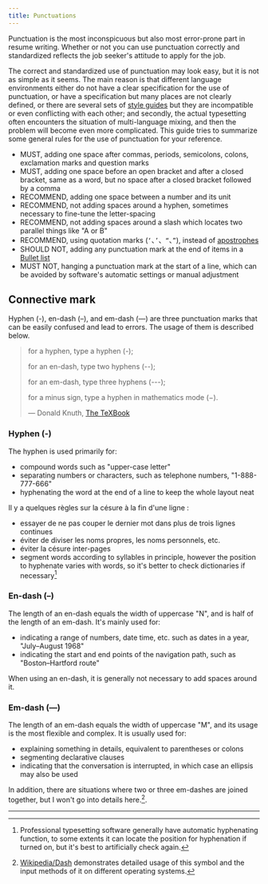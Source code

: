 ```yaml
---
title: Punctuations
---
```


Punctuation is the most inconspicuous but also most error-prone part in resume
writing. Whether or not you can use punctuation correctly and standardized
reflects the job seeker's attitude to apply for the job.

The correct and standardized use of punctuation may look easy, but it is not as
simple as it seems. The main reason is that different language environments
either do not have a clear specification for the use of punctuation, or have a
specification but many places are not clearly defined, or there are several sets
of [style guides](https://en.wikipedia.org/wiki/Style_guide) but they are
incompatible or even conflicting with each other; and secondly, the actual
typesetting often encounters the situation of multi-language mixing, and then
the problem will become even more complicated. This guide tries to summarize
some general rules for the use of punctuation for your reference.

- MUST, adding one space after commas, periods, semicolons, colons, exclamation
  marks and question marks
- MUST, adding one space before an open bracket and after a closed bracket, same
  as a word, but no space after a closed bracket followed by a comma
- RECOMMEND, adding one space between a number and its unit
- RECOMMEND, not adding spaces around a hyphen, sometimes necessary to fine-tune
  the letter-spacing
- RECOMMEND, not adding spaces around a slash which locates two parallel things
  like "A or B"
- RECOMMEND, using quotation marks (`‘`、`’`、`“`、`”`), instead of
  [apostrophes](https://en.wikipedia.org/wiki/Apostrophe)
- SHOULD NOT, adding any punctuation mark at the end of items in a [Bullet
  list](<https://en.wikipedia.org/wiki/Bullet_(typography)>)
- MUST NOT, hanging a punctuation mark at the start of a line, which can be
  avoided by software's automatic settings or manual adjustment

## Connective mark

Hyphen (-), en-dash (–), and em-dash (—) are three punctuation marks that can be
easily confused and lead to errors. The usage of them is described below.

> for a hyphen, type a hyphen (-);
>
> for an en-dash, type two hyphens (--);
>
> for an em-dash, type three hyphens (---);
>
> for a minus sign, type a hyphen in mathematics mode ($-$).
>
> — Donald Knuth, [The TeXBook](https://en.wikipedia.org/wiki/Computers_and_Typesetting)

### Hyphen (-)

The hyphen is used primarily for:

- compound words such as "upper-case letter"
- separating numbers or characters, such as telephone numbers, "1-888-777-666"
- hyphenating the word at the end of a line to keep the whole layout neat

Il y a quelques règles sur la césure à la fin d'une ligne :

- essayer de ne pas couper le dernier mot dans plus de trois lignes continues
- éviter de diviser les noms propres, les noms personnels, etc.
- éviter la césure inter-pages
- segment words according to syllables in principle, however the position to
  hyphenate varies with words, so it's better to check dictionaries if
  necessary[^7]

### En-dash (–)

The length of an en-dash equals the width of uppercase "N", and is half of the
length of an em-dash. It's mainly used for:

- indicating a range of numbers, date time, etc. such as dates in a year, "July–August 1968"
- indicating the start and end points of the navigation path, such as
  "Boston–Hartford route"

When using an en-dash, it is generally not necessary to add spaces around it.

### Em-dash (—)

The length of an em-dash equals the width of uppercase "M", and its usage is the
most flexible and complex. It is usually used for:

- explaining something in details, equivalent to parentheses or colons
- segmenting declarative clauses
- indicating that the conversation is interrupted, in which case an
  ellipsis may also be used

In addition, there are situations where two or three em-dashes are joined
together, but I won't go into details here.[^8].

---

[^7]:
    Professional typesetting software generally have automatic
    hyphenating function, to some extents it can locate the position for
    hyphenation if turned on, but it's best to artificially check
    again.

[^8]:
    [Wikipedia/Dash](https://en.wikipedia.org/wiki/Dash) demonstrates detailed
    usage of this symbol and the input methods of it on different operating
    systems.
